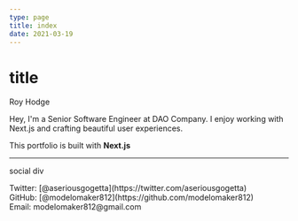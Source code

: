 ```yaml
---
type: page
title: index
date: 2021-03-19
---
```


# title

Roy Hodge

Hey, I'm a Senior Software Engineer at DAO Company. 
I enjoy working with Next.js and crafting beautiful user experiences.

This portfolio is built with **Next.js**

---

social div

<div>
  Twitter: [@aseriousgogetta](https://twitter.com/aseriousgogetta)
  <br />
  GitHub: [@modelomaker812](https://github.com/modelomaker812)
  <br />
  Email: modelomaker812@gmail.com
</div>
